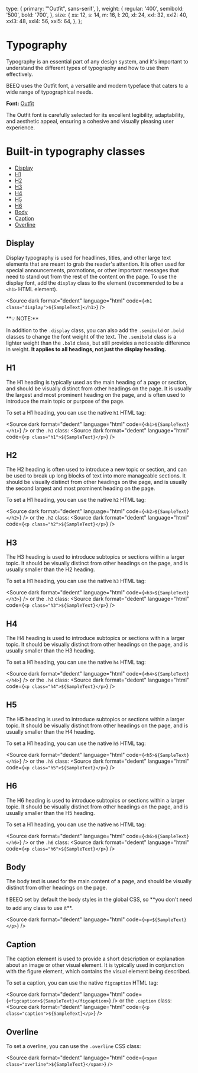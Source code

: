 
<Meta title="Foundation/Typography" />

  type: {
    primary: '"Outfit", sans-serif',
  },
  weight: {
    regular: '400',
    semibold: '500',
    bold: '700',
  },
  size: {
    xs: 12,
    s: 14,
    m: 16,
    l: 20,
    xl: 24,
    xxl: 32,
    xxl2: 40,
    xxl3: 48,
    xxl4: 56,
    xxl5: 64,
  },
};


# Typography

Typography is an essential part of any design system, and it's important to understand the different types of typography and how to use them effectively.

BEEQ uses the Outfit font, a versatile and modern typeface that caters to a wide range of typographical needs.

**Font:** [Outfit](https://fonts.google.com/specimen/Outfit)

The Outfit font is carefully selected for its excellent legibility, adaptability, and aesthetic appeal, ensuring a cohesive and visually pleasing user experience.

# Built-in typography classes

- [Display](#display)
- [H1](#h1)
- [H2](#h2)
- [H3](#h3)
- [H4](#h4)
- [H5](#h5)
- [H6](#h6)
- [Body](#body)
- [Caption](#caption)
- [Overline](#overline)

## Display

Display typography is used for headlines, titles, and other large text elements that are meant to grab the reader's attention.
It is often used for special announcements, promotions, or other important messages that need to stand out from the rest of the content on the page.
To use the display font, add the `display` class to the element (recommended to be a `<h1>` HTML element).

<Source dark format="dedent" language="html" code={`<h1 class="display">${SampleText}</h1>`} />

<div data-theme="light" className="rounded-xs border border-solid border-stroke-success bg-ui-success-alt p-m">
  **💡 NOTE:**

  In addition to the `.display` class, you can also add the `.semibold` or `.bold` classes to change the font weight of the text.
  The `.semibold` class is a lighter weight than the `.bold` class, but still provides a noticeable difference in weight.
  **It applies to all headings, not just the display heading.**
</div>

<Typeset
  fontFamily={typography.type.primary}
  fontSizes={[Number(typography.size.xxl5)]}
  fontWeight={typography.weight.normal}
  sampleText={SampleText}
/>

<Typeset
  fontFamily={typography.type.primary}
  fontSizes={[Number(typography.size.xxl5)]}
  fontWeight={typography.weight.semibold}
  sampleText={SampleText}
/>

<Typeset
  fontFamily={typography.type.primary}
  fontSizes={[Number(typography.size.xxl5)]}
  fontWeight={typography.weight.bold}
  sampleText={SampleText}
/>

## H1

The H1 heading is typically used as the main heading of a page or section, and should be visually distinct from other headings on the page.
It is usually the largest and most prominent heading on the page, and is often used to introduce the main topic or purpose of the page.

To set a H1 heading, you can use the native `h1` HTML tag:

<Source dark format="dedent" language="html" code={`<h1>${SampleText}</h1>`} />
or the `.h1` class:
<Source dark format="dedent" language="html" code={`<p class="h1">${SampleText}</p>`} />

<Typeset
  fontFamily={typography.type.primary}
  fontSizes={[Number(typography.size.xxl4)]}
  fontWeight={typography.weight.normal}
  sampleText={SampleText}
/>

<Typeset
  fontFamily={typography.type.primary}
  fontSizes={[Number(typography.size.xxl4)]}
  fontWeight={typography.weight.semibold}
  sampleText={SampleText}
/>

<Typeset
  fontFamily={typography.type.primary}
  fontSizes={[Number(typography.size.xxl4)]}
  fontWeight={typography.weight.bold}
  sampleText={SampleText}
/>

## H2

The H2 heading is often used to introduce a new topic or section, and can be used to break up long blocks of text into more manageable sections.
It should be visually distinct from other headings on the page, and is usually the second largest and most prominent heading on the page.

To set a H1 heading, you can use the native `h2` HTML tag:

<Source dark format="dedent" language="html" code={`<h2>${SampleText}</h2>`} />
or the `.h2` class:
<Source dark format="dedent" language="html" code={`<p class="h2">${SampleText}</p>`} />

<Typeset
  fontFamily={typography.type.primary}
  fontSizes={[Number(typography.size.xxl3)]}
  fontWeight={typography.weight.normal}
  sampleText={SampleText}
/>
<Typeset
  fontFamily={typography.type.primary}
  fontSizes={[Number(typography.size.xxl3)]}
  fontWeight={typography.weight.semibold}
  sampleText={SampleText}
/>
<Typeset
  fontFamily={typography.type.primary}
  fontSizes={[Number(typography.size.xxl3)]}
  fontWeight={typography.weight.bold}
  sampleText={SampleText}
/>

## H3

The H3 heading is used to introduce subtopics or sections within a larger topic.
It should be visually distinct from other headings on the page, and is usually smaller than the H2 heading.

To set a H1 heading, you can use the native `h3` HTML tag:

<Source dark format="dedent" language="html" code={`<h3>${SampleText}</h3>`} />
or the `.h3` class:
<Source dark format="dedent" language="html" code={`<p class="h3">${SampleText}</p>`} />

<Typeset
  fontFamily={typography.type.primary}
  fontSizes={[Number(typography.size.xxl2)]}
  fontWeight={typography.weight.normal}
  sampleText={SampleText}
/>
<Typeset
  fontFamily={typography.type.primary}
  fontSizes={[Number(typography.size.xxl2)]}
  fontWeight={typography.weight.semibold}
  sampleText={SampleText}
/>
<Typeset
  fontFamily={typography.type.primary}
  fontSizes={[Number(typography.size.xxl2)]}
  fontWeight={typography.weight.bold}
  sampleText={SampleText}
/>

## H4

The H4 heading is used to introduce subtopics or sections within a larger topic.
It should be visually distinct from other headings on the page, and is usually smaller than the H3 heading.

To set a H1 heading, you can use the native `h4` HTML tag:

<Source dark format="dedent" language="html" code={`<h4>${SampleText}</h4>`} />
or the `.h4` class:
<Source dark format="dedent" language="html" code={`<p class="h4">${SampleText}</p>`} />

<Typeset
  fontFamily={typography.type.primary}
  fontSizes={[Number(typography.size.xxl)]}
  fontWeight={typography.weight.normal}
  sampleText={SampleText}
/>
<Typeset
  fontFamily={typography.type.primary}
  fontSizes={[Number(typography.size.xxl)]}
  fontWeight={typography.weight.semibold}
  sampleText={SampleText}
/>
<Typeset
  fontFamily={typography.type.primary}
  fontSizes={[Number(typography.size.xxl)]}
  fontWeight={typography.weight.bold}
  sampleText={SampleText}
/>

## H5

The H5 heading is used to introduce subtopics or sections within a larger topic.
It should be visually distinct from other headings on the page, and is usually smaller than the H4 heading.

To set a H1 heading, you can use the native `h5` HTML tag:

<Source dark format="dedent" language="html" code={`<h5>${SampleText}</h5>`} />
or the `.h5` class:
<Source dark format="dedent" language="html" code={`<p class="h5">${SampleText}</p>`} />

<Typeset
  fontFamily={typography.type.primary}
  fontSizes={[Number(typography.size.xl)]}
  fontWeight={typography.weight.normal}
  sampleText={SampleText}
/>
<Typeset
  fontFamily={typography.type.primary}
  fontSizes={[Number(typography.size.xl)]}
  fontWeight={typography.weight.semibold}
  sampleText={SampleText}
/>
<Typeset
  fontFamily={typography.type.primary}
  fontSizes={[Number(typography.size.xl)]}
  fontWeight={typography.weight.bold}
  sampleText={SampleText}
/>

## H6

The H6 heading is used to introduce subtopics or sections within a larger topic.
It should be visually distinct from other headings on the page, and is usually smaller than the H5 heading.

To set a H1 heading, you can use the native `h6` HTML tag:

<Source dark format="dedent" language="html" code={`<h6>${SampleText}</h6>`} />
or the `.h6` class:
<Source dark format="dedent" language="html" code={`<p class="h6">${SampleText}</p>`} />

<Typeset
  fontFamily={typography.type.primary}
  fontSizes={[Number(typography.size.l)]}
  fontWeight={typography.weight.normal}
  sampleText={SampleText}
/>
<Typeset
  fontFamily={typography.type.primary}
  fontSizes={[Number(typography.size.l)]}
  fontWeight={typography.weight.normal}
  sampleText={SampleText}
/>
<Typeset
  fontFamily={typography.type.primary}
  fontSizes={[Number(typography.size.l)]}
  fontWeight={typography.weight.normal}
  sampleText={SampleText}
/>

## Body

The body text is used for the main content of a page, and should be visually distinct from other headings on the page.

<div data-theme="light" className="rounded-xs border border-solid border-stroke-warning bg-ui-warning-alt p-m">
  ❗️ BEEQ set by default the body styles in the global CSS, so **you don't need to add any class to use it**.
</div>

<Source dark format="dedent" language="html" code={`<p>${SampleText}</p>`} />

<Typeset
  fontFamily={typography.type.primary}
  fontSizes={[Number(typography.size.m)]}
  fontWeight={typography.weight.normal}
  sampleText={SampleText}
/>

## Caption

The caption element is used to provide a short description or explanation about an image or other visual element.
It is typically used in conjunction with the figure element, which contains the visual element being described.

To set a caption, you can use the native `figcaption` HTML tag:

<Source dark format="dedent" language="html" code={`<figcaption>${SampleText}</figcaption>`} />
or the `.caption` class:
<Source dark format="dedent" language="html" code={`<p class="caption">${SampleText}</p>`} />

<Typeset
  fontFamily={typography.type.primary}
  fontSizes={[Number(typography.size.s)]}
  fontWeight={typography.weight.normal}
  sampleText={SampleText}
/>
<Typeset
  fontFamily={typography.type.primary}
  fontSizes={[Number(typography.size.s)]}
  fontWeight={typography.weight.semibold}
  sampleText={SampleText}
/>
<Typeset
  fontFamily={typography.type.primary}
  fontSizes={[Number(typography.size.s)]}
  fontWeight={typography.weight.bold}
  sampleText={SampleText}
/>

## Overline

To set a overline, you can use the `.overline` CSS class:

<Source dark format="dedent" language="html" code={`<span class="overline">${SampleText}</span>`} />

<Typeset
  fontFamily={typography.type.primary}
  fontSizes={[Number(typography.size.xs)]}
  fontWeight={typography.weight.normal}
  sampleText={SampleText}
/>
<Typeset
  fontFamily={typography.type.primary}
  fontSizes={[Number(typography.size.xs)]}
  fontWeight={typography.weight.semibold}
  sampleText={SampleText}
/>
<Typeset
  fontFamily={typography.type.primary}
  fontSizes={[Number(typography.size.xs)]}
  fontWeight={typography.weight.bold}
  sampleText={SampleText}
/>
